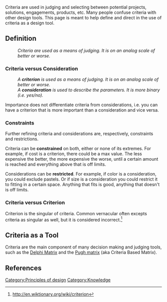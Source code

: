 {{TOCright}}
Criteria are used in judging and selecting between potential projects, solutions, engagements, products, etc.  Many people confuse criteria with other design tools.  This page is meant to help define and direct in the use of criteria as a design tool.

==Definition==
:''Criteria are used as a means of judging.  It is on an analog scale of better or worse.''

===Criteria versus Consideration===
:''A '''criterion''' is used as a means of judging.  It is on an analog scale of better or worse.''
:''A '''consideration''' is used to describe the parameters.  It is more binary (i.e. yes/no).''

Importance does not differentiate criteria from considerations, i.e. you can have a criterion that is more important than a consideration and vice versa.

===Constraints===
Further refining criteria and considerations are, respectively, constraints and restrictions. 

Criteria can be '''constrained''' on both, either or none of its extremes.  For example, if cost is a criterion, there could be a max value.  The less expensive the better, the more expensive the worse, until a certain amount is reached and everything above that is off limits.

Considerations can be '''restricted'''.  For example, if color is a consideration, you could exclude pastels.  Or if size is a consideration you could restrict it to fitting in a certain space.  Anything that fits is good, anything that doesn't is off limits.

===Criteria versus Criterion===
Criterion is the singular of criteria.  Common vernacular often excepts criteria as singular as well, but it is considered incorrect.<ref>http://en.wiktionary.org/wiki/criterion</ref>

==Criteria as a Tool==
Criteria are the main component of many decision making and judging tools, such as the [[Delphi Matrix]] and the [[Pugh matrix]] (aka Criteria Based Matrix).

==References==
<references />

[[Category:Principles of design]]
[[Category:Knowledge]]